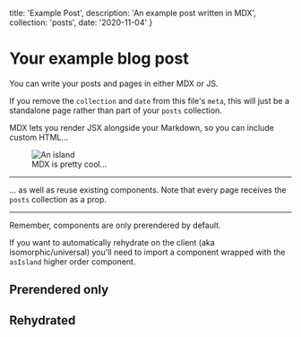 <!--
Example of a page written in Markdown (MDX) in a .mdx file.

Every page should export a `meta` object with at least a `title` and `description`.
This one also exports a `collection` and `date` to signify it's part of the "posts" collection.
-->
  title: 'Example Post',
  description: 'An example post written in MDX',
  collection: 'posts',
  date: '2020-11-04'
}

# Your example blog post

You can write your posts and pages in either MDX or JS.

If you remove the `collection` and `date` from this file's `meta`, this will just be a standalone page rather than part of your `posts` collection.

MDX lets you render JSX alongside your Markdown, so you can include custom HTML...


<figure>
  <img src={island} alt='An island' width={400} />
  <figcaption>MDX is pretty cool...</figcaption>
</figure>

----

... as well as reuse existing components. Note that every page receives the `posts` collection as a prop.


<PostList posts={props.posts} />

---

Remember, components are only prerendered by default.

If you want to automatically rehydrate on the client (aka isomorphic/universal) you'll need to import a component wrapped with the `asIsland` higher order component.


## Prerendered only

<WelcomeBanner alertMessage='An yeel itoe' />

## Rehydrated

<WelcomeBannerIsland alertMessage='An yeel itoe' />
